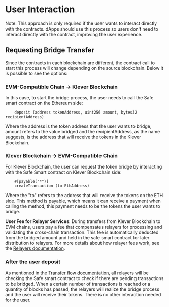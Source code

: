 # User Interaction

Note: This approach is only required if the user wants to interact directly with the contracts. dApps should use this process so users don't need to interact directly with the contract, improving the user experience.

## Requesting Bridge Transfer
Since the contracts in each blockchain are different, the contract call to start this process will change depending on the source blockchain. Below it is possible to see the options:

### EVM-Compatible Chain → Klever Blockchain
In this case, to start the bridge process, the user needs to call the Safe smart contract on the Ethereum side:
```
    deposit (address tokenAddress, uint256 amount, bytes32 recipientAddress)
```

Where the address is the token address that the user wants to bridge, amount refers to the value bridged and the 
recipientAddress, as the name suggests, is the address that will receive the tokens in the Klever Blockchain.

### Klever Blockchain → EVM-Compatible Chain

For Klever Blockchain, the user can request the token bridge by interacting with the Safe Smart contract on Klever Blockchain side:

```
    #[payable("*")]
    createTransaction (to EthAddress)
```

Where the "to" refers to the address that will receive the tokens on the ETH side. This method is payable, which means it can receive a payment
when calling the method, this payment needs to be the tokens the user wants to bridge.

**User Fee for Relayer Services**: During transfers from Klever Blockchain to EVM chains, users pay a fee that compensates relayers for processing and validating the cross-chain transaction. This fee is automatically deducted from the bridged amount and held in the safe smart contract for later distribution to relayers. For more details about how relayer fees work, see the [Relayers documentation](./relayers).


### After the user deposit
As mentioned in the [Transfer flow documentation](./transfer-flow), all relayers will be checking the Safe smart contract to check if there
are pending transactions to be bridged. When a certain number of transactions is reached or a quantity of blocks has passed, the relayers
will realize the bridge process and the user will receive their tokens. There is no other interaction needed for the user.
